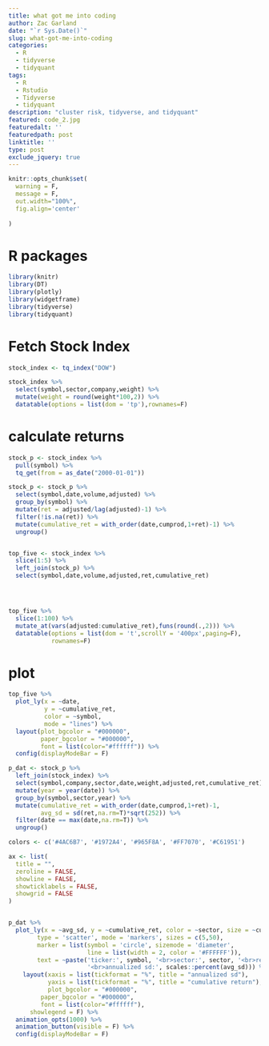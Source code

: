 ```yaml
---
title: what got me into coding
author: Zac Garland
date: "`r Sys.Date()`"
slug: what-got-me-into-coding
categories:
  - R
  - tidyverse
  - tidyquant
tags:
  - R
  - Rstudio
  - Tidyverse
  - tidyquant
description: "cluster risk, tidyverse, and tidyquant"
featured: code_2.jpg
featuredalt: ''
featuredpath: post
linktitle: ''
type: post
exclude_jquery: true
---
```


```r
knitr::opts_chunk$set(
  warning = F,
  message = F,
  out.width="100%",
  fig.align='center'
  
)
```


<style>
<!-- table>thead { -->
<!--     background-color: #000; -->

<!-- } -->

table{
color: black;
}

<!-- table.dataTable.stripe tbody tr.odd, table.dataTable.display tbody tr.odd { -->
<!--     background-color: #000000; -->
<!-- } -->

<!-- table.dataTable tbody tr { -->
<!--     background-color: #202020; -->
<!-- } -->
</style>



# R packages

```r
library(knitr)
library(DT)
library(plotly)
library(widgetframe)
library(tidyverse)
library(tidyquant)

```

# Fetch Stock Index

```r

stock_index <- tq_index("DOW")

stock_index %>% 
  select(symbol,sector,company,weight) %>% 
  mutate(weight = round(weight*100,2)) %>% 
  datatable(options = list(dom = 'tp'),rownames=F)


```

# calculate returns

```r

stock_p <- stock_index %>% 
  pull(symbol) %>% 
  tq_get(from = as_date("2000-01-01"))

stock_p <- stock_p %>% 
  select(symbol,date,volume,adjusted) %>% 
  group_by(symbol) %>% 
  mutate(ret = adjusted/lag(adjusted)-1) %>% 
  filter(!is.na(ret)) %>% 
  mutate(cumulative_ret = with_order(date,cumprod,1+ret)-1) %>% 
  ungroup() 


top_five <- stock_index %>% 
  slice(1:5) %>% 
  left_join(stock_p) %>% 
  select(symbol,date,volume,adjusted,ret,cumulative_ret)




top_five %>% 
  slice(1:100) %>% 
  mutate_at(vars(adjusted:cumulative_ret),funs(round(.,2))) %>% 
  datatable(options = list(dom = 't',scrollY = '400px',paging=F),
            rownames=F)

```

# plot

```r
top_five %>% 
  plot_ly(x = ~date,
          y = ~cumulative_ret,
          color = ~symbol,
          mode = "lines") %>% 
  layout(plot_bgcolor = "#000000",
         paper_bgcolor = "#000000",
         font = list(color="#ffffff")) %>% 
  config(displayModeBar = F)

```



```r

p_dat <- stock_p %>% 
  left_join(stock_index) %>% 
  select(symbol,company,sector,date,weight,adjusted,ret,cumulative_ret) %>% 
  mutate(year = year(date)) %>% 
  group_by(symbol,sector,year) %>% 
  mutate(cumulative_ret = with_order(date,cumprod,1+ret)-1, 
         avg_sd = sd(ret,na.rm=T)*sqrt(252)) %>% 
  filter(date == max(date,na.rm=T)) %>% 
  ungroup()

colors <- c('#4AC6B7', '#1972A4', '#965F8A', '#FF7070', '#C61951')

ax <- list(
  title = "",
  zeroline = FALSE,
  showline = FALSE,
  showticklabels = FALSE,
  showgrid = FALSE
)


p_dat %>% 
  plot_ly(x = ~avg_sd, y = ~cumulative_ret, color = ~sector, size = ~cumulative_ret/avg_sd, colors = colors, frame = ~year,
        type = 'scatter', mode = 'markers', sizes = c(5,50),
        marker = list(symbol = 'circle', sizemode = 'diameter',
                      line = list(width = 2, color = '#FFFFFF')),
        text = ~paste('ticker:', symbol, '<br>sector:', sector, '<br>return:', scales::percent(cumulative_ret),
                      '<br>annualized sd:', scales::percent(avg_sd))) %>% 
    layout(xaxis = list(tickformat = "%", title = "annualized sd"),
           yaxis = list(tickformat = "%", title = "cumulative return"),
           plot_bgcolor = "#000000",
         paper_bgcolor = "#000000",
         font = list(color="#ffffff"),
      showlegend = F) %>% 
  animation_opts(1000) %>% 
  animation_button(visible = F) %>% 
  config(displayModeBar = F)


```

